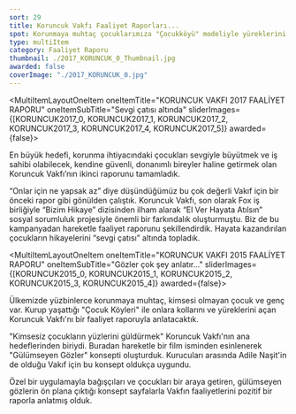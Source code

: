 ```yaml
---
sort: 29
title: Koruncuk Vakfı Faaliyet Raporları...
spot: Korunmaya muhtaç çocuklarımıza "Çocukköyü" modeliyle yüreklerini açan Koruncuk Vakfı için ne yapsak az... Ulvî bir hedef doğrultusunda çalışan Vakfın faaliyet raporlarını üretmekten gurur duyuyoruz.
type: multiItem
category: Faaliyet Raporu
thumbnail: ./2017_KORUNCUK_0_Thumbnail.jpg
awarded: false
coverImage: "./2017_KORUNCUK_0.jpg"
---
```




<MultiItemLayoutOneItem oneItemTitle="KORUNCUK VAKFI 2017 FAALİYET RAPORU" oneItemSubTitle="Sevgi çatısı altında" sliderImages={[KORUNCUK2017_0, KORUNCUK2017_1, KORUNCUK2017_2, KORUNCUK2017_3, KORUNCUK2017_4, KORUNCUK2017_5]} awarded={false}>

En büyük hedefi, korunma ihtiyacındaki çocukları sevgiyle büyütmek ve iş sahibi olabilecek, kendine güvenli, donanımlı bireyler haline getirmek olan Koruncuk Vakfı’nın ikinci raporunu tamamladık.

“Onlar için ne yapsak az” diye düşündüğümüz bu çok değerli Vakıf için bir önceki rapor gibi gönülden çalıştık. Koruncuk Vakfı, son olarak Fox iş birliğiyle “Bizim Hikaye” dizisinden ilham alarak “El Ver Hayata Atılsın” sosyal sorumluluk projesiyle önemli bir farkındalık oluşturmuştu. Biz de bu kampanyadan hareketle faaliyet raporunu şekillendirdik. Hayata kazandırılan çocukların hikayelerini “sevgi çatısı” altında topladık.

</MultiItemLayoutOneItem>


<MultiItemLayoutOneItem oneItemTitle="KORUNCUK VAKFI 2015 FAALİYET RAPORU" oneItemSubTitle="Gözler çok şey anlatır..." sliderImages={[KORUNCUK2015_0, KORUNCUK2015_1, KORUNCUK2015_2, KORUNCUK2015_3, KORUNCUK2015_4]} awarded={false}>

Ülkemizde yüzbinlerce korunmaya muhtaç, kimsesi olmayan çocuk ve genç var. Kurup yaşattığı "Çocuk Köyleri" ile onlara kollarını ve yüreklerini açan Koruncuk Vakfı'nı bir faaliyet raporuyla anlatacaktık.

"Kimsesiz çocukların yüzlerini güldürmek" Koruncuk Vakfı'nın ana hedeflerinden biriydi. Buradan hareketle bir film isminden esinlenerek "Gülümseyen Gözler" konsepti oluşturduk. Kurucuları arasında Adile Naşit'in de olduğu Vakıf için bu konsept oldukça uygundu.

Özel bir uygulamayla bağışçıları ve çocukları bir araya getiren, gülümseyen gözlerin ön plana çıktığı konsept sayfalarla Vakfın faaliyetlerini pozitif bir raporla anlatmış olduk.

</MultiItemLayoutOneItem>


<Scriptify>
	<script>{`document.querySelector("a[aria-label='FAALİYET RAPORU']").classList.remove("aw-link-active");`}</script>
</Scriptify>
